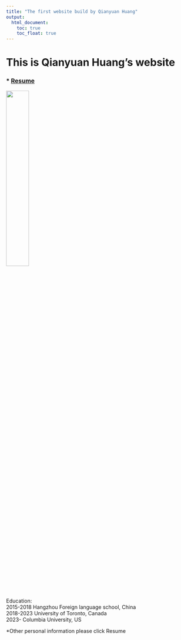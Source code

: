 ```yaml
---
title: "The first website build by Qianyuan Huang"
output: 
  html_document:
    toc: true
    toc_float: true
---
```


# This is Qianyuan Huang's website

### * [**Resume**](qianyuan_huang.pdf)

<img src="QH.jpg" style="width:35%">


Education:\
2015-2018 Hangzhou Foreign language school, China\
2018-2023 University of Toronto, Canada\
2023- Columbia University, US\

*Other personal information please click Resume